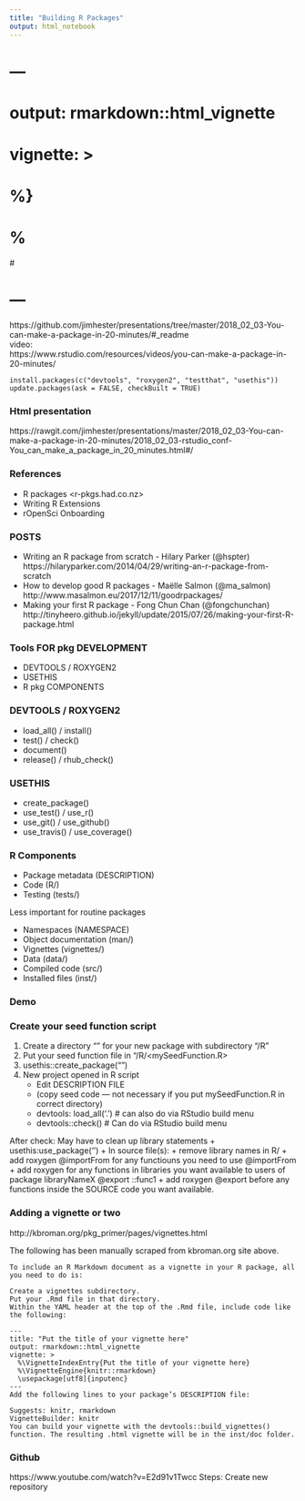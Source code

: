 ```yaml
---
title: "Building R Packages"
output: html_notebook
---
```

# ---
# output: rmarkdown::html_vignette
# vignette: >
#   %\VignetteIndexEntry{"Building R Packages"}}
#   %\VignetteEngine{knitr::rmarkdown}
#   \usepackage[utf8]{inputenc}
# ---

 https://github.com/jimhester/presentations/tree/master/2018_02_03-You-can-make-a-package-in-20-minutes/#_readme  
 video:   
 https://www.rstudio.com/resources/videos/you-can-make-a-package-in-20-minutes/  

``` 
install.packages(c("devtools", "roxygen2", "testthat", "usethis"))
update.packages(ask = FALSE, checkBuilt = TRUE)
```
### Html presentation ###
 
 https://rawgit.com/jimhester/presentations/master/2018_02_03-You-can-make-a-package-in-20-minutes/2018_02_03-rstudio_conf-You_can_make_a_package_in_20_minutes.html#/
 
### References ###
 
  * R packages <r-pkgs.had.co.nz>
  *   Writing R Extensions
  * rOpenSci Onboarding
   
### POSTS ###
* Writing an R package from scratch - Hilary Parker (@hspter)
   https://hilaryparker.com/2014/04/29/writing-an-r-package-from-scratch
* How to develop good R packages - Maëlle Salmon (@ma_salmon)
    http://www.masalmon.eu/2017/12/11/goodrpackages/
* Making your first R package - Fong Chun Chan (@fongchunchan)
    http://tinyheero.github.io/jekyll/update/2015/07/26/making-your-first-R-package.html
 
### Tools FOR  pkg DEVELOPMENT ###

   * DEVTOOLS / ROXYGEN2
   * USETHIS
   * R pkg COMPONENTS


### DEVTOOLS / ROXYGEN2 ###
* load_all() / install()
* test() / check()
* document()
* release() / rhub_check()

### USETHIS ###  
* create_package()  
* use_test() / use_r()  
* use_git() / use_github()  
* use_travis() / use_coverage()

### R Components ###
* Package metadata (DESCRIPTION)
* Code (R/)
* Testing (tests/)  

Less important for routine packages

* Namespaces (NAMESPACE)
* Object documentation (man/)
* Vignettes (vignettes/)
* Data (data/)
* Compiled code (src/)
* Installed files (inst/)

### Demo ###

### Create your seed function script ####

1. Create a directory "<NewPkgDir>" for your new package with subdirectory  "<NewPkgDir>/R"
2. Put your seed function file in "<NewPkgDir>/R/<mySeedFunction.R>
3. usethis::create_package("<NewPkgDir>")
4. New project opened in R script
    + Edit DESCRIPTION FILE
    + (copy seed code --- not necessary if you put mySeedFunction.R in correct directory)
    + devtools: load_all('.') \# can also do via RStudio build menu
    + devtools::check() \# Can do via RStudio build menu
    
 After check: 
 May have to clean up library statements
        + usethis:use_package('<libraryNameX>') 
        + In source file(s): 
            + remove library names in R/<source files>
            + add roxygen @importFrom for any functiouns you need to use
                @importFrom <libraryNameX> <func1> <func2>
            + add roxygen for any functions in libraries you want available             to users of package libraryNameX
                @export
                <libraryNameX>::func1
             + add roxygen @export before any functions inside the SOURCE code you want available.
             
### Adding a vignette or two ###
http://kbroman.org/pkg_primer/pages/vignettes.html


The following has been  manually scraped from kbroman.org site above.
```
To include an R Markdown document as a vignette in your R package, all you need to do is:

Create a vignettes subdirectory.
Put your .Rmd file in that directory.  
Within the YAML header at the top of the .Rmd file, include code like the following:

---
title: "Put the title of your vignette here"
output: rmarkdown::html_vignette
vignette: >
  %\VignetteIndexEntry{Put the title of your vignette here}
  %\VignetteEngine{knitr::rmarkdown}
  \usepackage[utf8]{inputenc}
---
Add the following lines to your package’s DESCRIPTION file:

Suggests: knitr, rmarkdown
VignetteBuilder: knitr
You can build your vignette with the devtools::build_vignettes() function. The resulting .html vignette will be in the inst/doc folder.
```
### Github ###
https://www.youtube.com/watch?v=E2d91v1Twcc
Steps:
Create new repository
